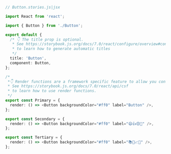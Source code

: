 ```ts
// Button.stories.js|jsx

import React from 'react';

import { Button } from './Button';

export default {
  /* 👇 The title prop is optional.
   * See https://storybook.js.org/docs/7.0/react/configure/overview#configure-story-loading
   * to learn how to generate automatic titles
   */
  title: 'Button',
  component: Button,
};

/*
 *👇 Render functions are a framework specific feature to allow you control on how the component renders.
 * See https://storybook.js.org/docs/7.0/react/api/csf
 * to learn how to use render functions.
 */
export const Primary = {
  render: () => <Button backgroundColor="#ff0" label="Button" />,
};

export const Secondary = {
  render: () => <Button backgroundColor="#ff0" label="😄👍😍💯" />,
};

export const Tertiary = {
  render: () => <Button backgroundColor="#ff0" label="📚📕📈🤓" />,
};
```